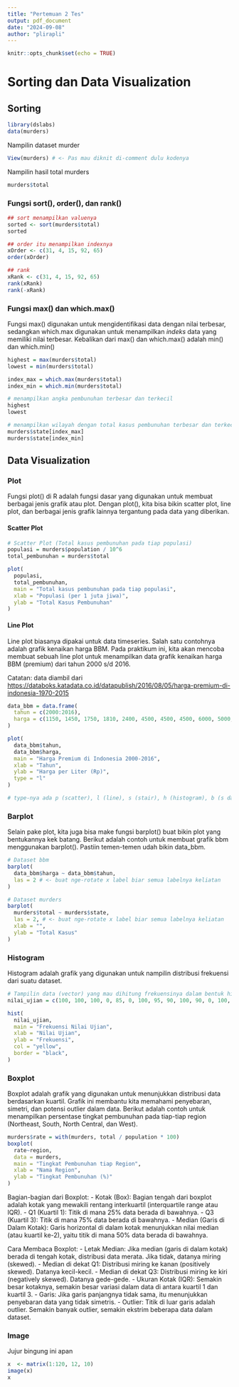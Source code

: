 ```yaml
---
title: "Pertemuan 2 Tes"
output: pdf_document
date: "2024-09-08"
author: "plirapli"
---
```


```r
knitr::opts_chunk$set(echo = TRUE)
```

# Sorting dan Data Visualization

## Sorting

```r
library(dslabs)
data(murders)
```

Nampilin dataset murder

```r
View(murders) # <- Pas mau diknit di-comment dulu kodenya
```

Nampilin hasil total murders

```r
murders$total
```

### Fungsi sort(), order(), dan rank()

```r
## sort menampilkan valuenya
sorted <- sort(murders$total)
sorted

## order itu menampilkan indexnya
xOrder <- c(31, 4, 15, 92, 65)
order(xOrder)

## rank
xRank <- c(31, 4, 15, 92, 65)
rank(xRank)
rank(-xRank)
```

### Fungsi max() dan which.max()

Fungsi max() digunakan untuk mengidentifikasi data dengan nilai terbesar, sedangkan which.max digunakan untuk menampilkan *indeks* data yang memiliki nilai terbesar. Kebalikan dari max() dan which.max() adalah min() dan which.min()

```r
highest = max(murders$total)
lowest = min(murders$total)

index_max = which.max(murders$total)
index_min = which.min(murders$total)

# menampilkan angka pembunuhan terbesar dan terkecil
highest
lowest

# menampilkan wilayah dengan total kasus pembunuhan terbesar dan terkecil
murders$state[index_max]
murders$state[index_min]
```

## Data Visualization

### Plot

Fungsi plot() di R adalah fungsi dasar yang digunakan untuk membuat berbagai jenis grafik atau plot. Dengan plot(), kita bisa bikin scatter plot, line plot, dan berbagai jenis grafik lainnya tergantung pada data yang diberikan.

#### Scatter Plot

```r
# Scatter Plot (Total kasus pembunuhan pada tiap populasi)
populasi = murders$population / 10^6
total_pembunuhan = murders$total

plot(
  populasi,
  total_pembunuhan,
  main = "Total kasus pembunuhan pada tiap populasi",
  xlab = "Populasi (per 1 juta jiwa)",
  ylab = "Total Kasus Pembunuhan"
)
```

#### Line Plot

Line plot biasanya dipakai untuk data timeseries. Salah satu contohnya adalah grafik kenaikan harga BBM. Pada praktikum ini, kita akan mencoba membuat sebuah line plot untuk menampilkan data grafik kenaikan harga BBM (premium) dari tahun 2000 s/d 2016.

Catatan: data diambil dari <https://databoks.katadata.co.id/datapublish/2016/08/05/harga-premium-di-indonesia-1970-2015>

```r
data_bbm = data.frame(
  tahun = c(2000:2016),
  harga = c(1150, 1450, 1750, 1810, 2400, 4500, 4500, 4500, 6000, 5000, 4500, 4500, 4500, 6500, 8500, 7400, 6550)
)

plot(
  data_bbm$tahun,
  data_bbm$harga,
  main = "Harga Premium di Indonesia 2000-2016",
  xlab = "Tahun",
  ylab = "Harga per Liter (Rp)",
  type = "l"
)

# type-nya ada p (scatter), l (line), s (stair), h (histogram), b (s dan l), o (kaya b tapi nyambung garisnya)
```

### Barplot

Selain pake plot, kita juga bisa make fungsi barplot() buat bikin plot yang bentukannya kek batang. Berikut adalah contoh untuk membuat grafik bbm menggunakan barplot(). Pastiin temen-temen udah bikin data_bbm.

```r
# Dataset bbm
barplot(
  data_bbm$harga ~ data_bbm$tahun,
  las = 2 # <- buat nge-rotate x label biar semua labelnya keliatan
)

# Dataset murders
barplot(
  murders$total ~ murders$state,
  las = 2, # <- buat nge-rotate x label biar semua labelnya keliatan
  xlab = "",
  ylab = "Total Kasus"
)
```

### Histogram

Histogram adalah grafik yang digunakan untuk nampilin distribusi frekuensi dari suatu dataset.

```r
# Tampilin data (vector) yang mau dihitung frekuensinya dalam bentuk histogram pake fungsi hist(). Dalam hal ini kita mau nyoba ngitung frekuensi nilai ujian.
nilai_ujian = c(100, 100, 100, 0, 85, 0, 100, 95, 90, 100, 90, 0, 100, 75, 100, 85, 88, 90, 88, 100, 60, 75, 85, 45, 40, 45, 40, 50, 60)

hist(
  nilai_ujian,
  main = "Frekuensi Nilai Ujian",
  xlab = "Nilai Ujian",
  ylab = "Frekuensi",
  col = "yellow",
  border = "black",
)
```

### Boxplot

Boxplot adalah grafik yang digunakan untuk menunjukkan distribusi data berdasarkan kuartil. Grafik ini membantu kita memahami penyebaran, simetri, dan potensi outlier dalam data. Berikut adalah contoh untuk menampilkan persentase tingkat pembunuhan pada tiap-tiap region (Northeast, South, North Central, dan West).

```r
murders$rate = with(murders, total / population * 100)
boxplot(
  rate~region,
  data = murders,
  main = "Tingkat Pembunuhan tiap Region",
  xlab = "Nama Region",
  ylab = "Tingkat Pembunuhan (%)"
)
```

Bagian-bagian dari Boxplot: - Kotak (Box): Bagian tengah dari boxplot adalah kotak yang mewakili rentang interkuartil (interquartile range atau IQR). - Q1 (Kuartil 1): Titik di mana 25% data berada di bawahnya. - Q3 (Kuartil 3): Titik di mana 75% data berada di bawahnya. - Median (Garis di Dalam Kotak): Garis horizontal di dalam kotak menunjukkan nilai median (atau kuartil ke-2), yaitu titik di mana 50% data berada di bawahnya.

Cara Membaca Boxplot: - Letak Median: Jika median (garis di dalam kotak) berada di tengah kotak, distribusi data merata. Jika tidak, datanya miring (skewed). - Median di dekat Q1: Distribusi miring ke kanan (positively skewed). Datanya kecil-kecil. - Median di dekat Q3: Distribusi miring ke kiri (negatively skewed). Datanya gede-gede. - Ukuran Kotak (IQR): Semakin besar kotaknya, semakin besar variasi dalam data di antara kuartil 1 dan kuartil 3. - Garis: Jika garis panjangnya tidak sama, itu menunjukkan penyebaran data yang tidak simetris. - Outlier: Titik di luar garis adalah outlier. Semakin banyak outlier, semakin ekstrim beberapa data dalam dataset.

### Image

Jujur bingung ini apan

```r
x  <- matrix(1:120, 12, 10)
image(x)
x
```
